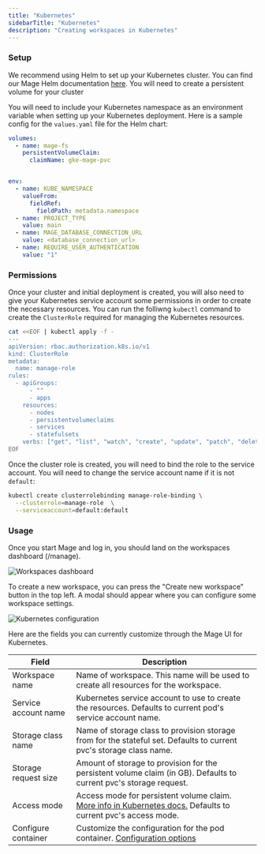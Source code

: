 ```yaml
---
title: "Kubernetes"
sidebarTitle: "Kubernetes"
description: "Creating workspaces in Kubernetes"
---
```


### Setup

We recommend using Helm to set up your Kubernetes cluster. You can find our Mage Helm
documentation [here](/production/deploying-to-cloud/using-helm). You will need to create
a persistent volume for your cluster

You will need to include your Kubernetes namespace as an environment variable when setting
up your Kubernetes deployment. Here is a sample config for the `values.yaml` file for the
Helm chart:

```yaml
volumes:
  - name: mage-fs
    persistentVolumeClaim:
      claimName: gke-mage-pvc


env:
  - name: KUBE_NAMESPACE
    valueFrom:
      fieldRef:
        fieldPath: metadata.namespace
  - name: PROJECT_TYPE
    value: main
  - name: MAGE_DATABASE_CONNECTION_URL
    value: <database_connection_url>
  - name: REQUIRE_USER_AUTHENTICATION
    value: "1"
```

### Permissions

Once your cluster and initial deployment is created, you will also need to give your
Kubernetes service account some permissions in order to create the necessary resources.
You can run the folliwng `kubectl` command to create the `ClusterRole` required for 
managing the Kubernetes resources.

```bash
cat <<EOF | kubectl apply -f -
---
apiVersion: rbac.authorization.k8s.io/v1
kind: ClusterRole
metadata:
  name: manage-role
rules:
  - apiGroups:
      - ""
      - apps
    resources:
      - nodes
      - persistentvolumeclaims
      - services
      - statefulsets
    verbs: ["get", "list", "watch", "create", "update", "patch", "delete"]
EOF
```

Once the cluster role is created, you will need to bind the role to the 
service account. You will need to change the service account name if it is not `default`:

```bash
kubectl create clusterrolebinding manage-role-binding \
  --clusterrole=manage-role  \
  --serviceaccount=default:default
```

### Usage

Once you start Mage and log in, you should land on the workspaces dashboard (/manage).

<Frame>
    <img
        alt="Workspaces dashboard"
        src="https://github.com/mage-ai/assets/blob/main/production/workspaces/workspaces.png?raw=true"
		/>
</Frame>

To create a new workspace, you can press the "Create new workspace" button in the top left. A modal
should appear where you can configure some workspace settings.

<Frame>
    <img
        alt="Kubernetes configuration"
        src="https://github.com/mage-ai/assets/blob/main/production/workspaces/workspaces-k8s-settings.png?raw=true"
		/>
</Frame>

Here are the fields you can currently customize through the Mage UI for Kubernetes.

| Field | Description |
| --- | --- |
| Workspace name | Name of workspace. This name will be used to create all resources for the workspace. |
| Service account name | Kubernetes service account to use to create the resources. Defaults to current pod's service account name. |
| Storage class name | Name of storage class to provision storage from for the stateful set. Defaults to current pvc's storage class name. |
| Storage request size | Amount of storage to provision for the persistent volume claim (in GB). Defaults to current pvc's storage request. |
| Access mode | Access mode for persistent volume claim. [More info in Kubernetes docs.](https://kubernetes.io/docs/concepts/storage/persistent-volumes/#access-modes) Defaults to current pvc's access mode. |
| Configure container | Customize the configuration for the pod container. [Configuration options](https://github.com/kubernetes-client/python/blob/master/kubernetes/docs/V1Container.md) |
